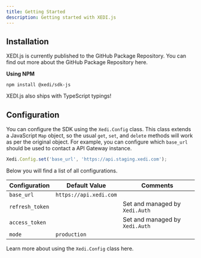 ```yaml
---
title: Getting Started
description: Getting started with XEDI.js
---
```



## Installation

<Flash mb={2}>
    <InfoIcon ml={1} /> XEDI.js is currently published to the GitHub Package Repository. You can find out more about the GitHub Package Repository <ExternalLink href="https://help.github.com/en/packages">here</ExternalLink>.
    <BorderBox mt={1} bg="white">
        <GithubIssue issue-id="29" />
    </BorderBox>
</Flash>

**Using NPM**

```shell
npm install @xedi/sdk-js
```

XEDI.js also ships with TypeScript typings!

## Configuration

You can configure the SDK using the `Xedi.Config` class. This class extends a JavaScript `Map` object, so the usual `get`, `set`, and `delete` methods will work as per the original object. For example, you can configure which `base_url` should be used to contact a API Gateway instance.

```javascript
Xedi.Config.set('base_url', 'https://api.staging.xedi.com');
```

Below you will find a list of all configurations.

| Configuration | Default Value | Comments |
|--------------|---------------|----------|
| `base_url` | `https://api.xedi.com` | |
| `refresh_token` | | Set and managed by `Xedi.Auth` |
| `access_token` | | Set and managed by `Xedi.Auth` |
| `mode` | `production` | |

Learn more about using the `Xedi.Config` class <Link href="development/configuration">here</Link>.
